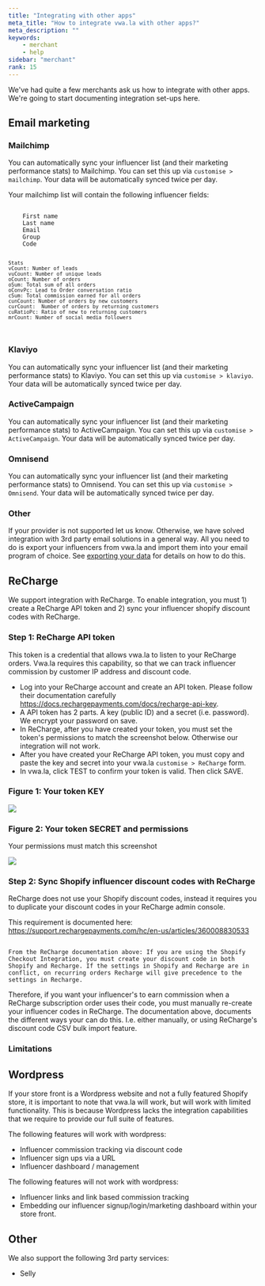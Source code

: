 ```yaml
---
title: "Integrating with other apps"
meta_title: "How to integrate vwa.la with other apps?"
meta_description: ""
keywords:
    - merchant
    - help
sidebar: "merchant"
rank: 15
---
```

We've had quite a few merchants ask us how to integrate with other apps. We're going to start documenting integration set-ups here.

## Email marketing

### Mailchimp

You can automatically sync your influencer list (and their marketing performance stats) to Mailchimp. You can set this up via `customise > mailchimp`. Your data will be automatically synced twice per day.

Your mailchimp list will contain the following influencer fields:

<code>
    First name
    Last name 
    Email
    Group
    Code

    Stats
    vCount: Number of leads
    vuCount: Number of unique leads
    oCount: Number of orders
    oSum: Total sum of all orders
    oConvPc: Lead to Order conversation ratio
    cSum: Total commission earned for all orders
    cunCount: Number of orders by new customers
    curCount:  Number of orders by returning customers
    cuRatioPc: Ratio of new to returning customers 
    mrCount: Number of social media followers
</code>

### Klaviyo

You can automatically sync your influencer list (and their marketing performance stats) to Klaviyo. You can set this up via `customise > klaviyo`. Your data will be automatically synced twice per day.

### ActiveCampaign

You can automatically sync your influencer list (and their marketing performance stats) to ActiveCampaign. You can set this up via `customise > ActiveCampaign`. Your data will be automatically synced twice per day.

### Omnisend

You can automatically sync your influencer list (and their marketing performance stats) to Omnisend. You can set this up via `customise > Omnisend`. Your data will be automatically synced twice per day.

### Other

If your provider is not supported let us know. Otherwise, we have solved integration with 3rd party email solutions in a general way. All you need to do is export your influencers from vwa.la and import them into your email program of choice. See [exporting your data](/merchant/exporting-your-data/) for details on how to do this.

## ReCharge

We support integration with ReCharge. To enable integration, you must 1) create a ReCharge API token and 2) sync your influencer shopify discount codes with ReCharge. 

### Step 1: ReCharge API token
This token is a credential that allows vwa.la to listen to your ReCharge orders. Vwa.la requires this capability, so that we can track influencer commission by customer IP address and discount code.

- Log into your ReCharge account and create an API token. Please follow their documentation carefully https://docs.rechargepayments.com/docs/recharge-api-key. 
- A API token has 2 parts. A key (public ID) and a secret (i.e. password). We encrypt your password on save.
- In ReCharge, after you have created your token, you must set the token's permissions to match the screenshot below. Otherwise our integration will not work.
- After you have created your ReCharge API token, you must copy and paste the key and secret into your vwa.la `customise > ReCharge` form. 
- In vwa.la, click TEST to confirm your token is valid. Then click SAVE. 

### Figure 1: Your token KEY

![](../../images/merchant/recharge-token-key.png)

### Figure 2: Your token SECRET and permissions

Your permissions must match this screenshot

![](../../images/merchant/recharge-token-secret.png)

### Step 2: Sync Shopify influencer discount codes with ReCharge

ReCharge does not use your Shopify discount codes, instead it requires you to duplicate your discount codes in your ReCharge admin console. 

This requirement is documented here: https://support.rechargepayments.com/hc/en-us/articles/360008830533

<code>
From the ReCharge documentation above: If you are using the Shopify Checkout Integration, you must create your discount code in both Shopify and Recharge. If the settings in Shopify and Recharge are in conflict, on recurring orders Recharge will give precedence to the settings in Recharge.
</code>

Therefore, if you want your influencer's to earn commission when a ReCharge subscription order uses their code, you must manually re-create your influencer codes in ReCharge. The documentation above, documents the different ways your can do this. I.e. either manually, or using ReCharge's discount code CSV bulk import feature.


### Limitations


## Wordpress

If your store front is a Wordpress website and not a fully featured Shopify store, it is important to note that vwa.la will work, but will work with limited functionality. This is because Wordpress lacks the integration capabilities that we require to provide our full suite of features. 

The following features will work with wordpress:

- Influencer commission tracking via discount code
- Influencer sign ups via a URL
- Influencer dashboard / management 

The following features will not work with wordpress:

- Influencer links and link based commission tracking
- Embedding our influencer signup/login/marketing dashboard within your store front. 

## Other
We also support the following 3rd party services:

- Selly
